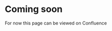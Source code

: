 

# Coming soon 

For now this page can be viewed on <Link href="https://nidigitalsolutions.jira.com/wiki/spaces/NPP/pages/2354381744/Overview+Components+-+Web+Documentation">Confluence</Link>